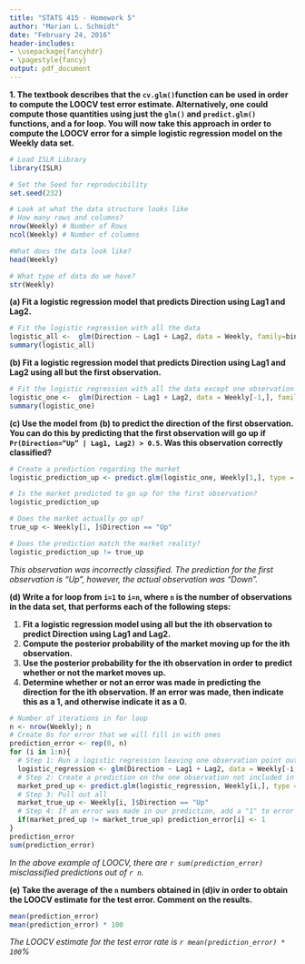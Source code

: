 ```yaml
---
title: "STATS 415 - Homework 5"
author: "Marian L. Schmidt"
date: "February 24, 2016"
header-includes:
- \usepackage{fancyhdr}
- \pagestyle{fancy}
output: pdf_document
---
```



**1.  The textbook describes that the `cv.glm()`function can be used in order to compute the LOOCV test error estimate. Alternatively, one could compute those quantities using just the `glm()` and `predict.glm()` functions, and a for loop. You will now take this approach in order to compute the LOOCV error for a simple logistic regression model on the Weekly data set.**

```r
# Load ISLR Library
library(ISLR)

# Set the Seed for reproducibility
set.seed(232)

# Look at what the data structure looks like
# How many rows and columns?
nrow(Weekly) # Number of Rows
ncol(Weekly) # Number of columns

#What does the data look like?
head(Weekly)

# What type of data do we have?
str(Weekly)
```

**(a) Fit a logistic regression model that predicts Direction using Lag1 and Lag2.**
```r
# Fit the logistic regression with all the data 
logistic_all <-  glm(Direction ~ Lag1 + Lag2, data = Weekly, family=binomial)
summary(logistic_all)
```

**(b) Fit a logistic regression model that predicts Direction using Lag1 and Lag2 using all but the first observation.**

```r
# Fit the logistic regression with all the data except one observation 
logistic_one <-  glm(Direction ~ Lag1 + Lag2, data = Weekly[-1,], family = binomial)
summary(logistic_one)
```

**(c) Use the model from (b) to predict the direction of the first observation. You can do this by predicting that the first observation will go up if `Pr(Direction=“Up” | Lag1, Lag2) > 0.5`. Was this observation correctly classified?**

```r
# Create a prediction regarding the market
logistic_prediction_up <- predict.glm(logistic_one, Weekly[1,], type = "response") > 0.05

# Is the market predicted to go up for the first observation?
logistic_prediction_up

# Does the market actually go up?
true_up <- Weekly[1, ]$Direction == "Up"

# Does the prediction match the market reality?
logistic_prediction_up != true_up
```
*This observation was incorrectly classified.  The prediction for the first observation is "Up", however, the actual observation was "Down".*


**(d) Write a for loop from `i=1` to `i=n`, where `n` is the number of observations in the data set, that performs each of the following steps:**  
  
  1. **Fit a logistic regression model using all but the ith observation to predict Direction using Lag1 and Lag2.**  
  2. **Compute the posterior probability of the market moving up for the ith observation.**  
  3. **Use the posterior probability for the ith observation in order to predict whether or not the market moves up.**  
  4. **Determine whether or not an error was made in predicting the direction for the ith observation. If an error was made, then indicate this as a 1, and otherwise indicate it as a 0.**  


```r
# Number of iterations in for loop
n <- nrow(Weekly); n
# Create 0s for error that we will fill in with ones
prediction_error <- rep(0, n)
for (i in 1:n){
  # Step 1: Run a logistic regression leaving one observation point out
  logistic_regression <- glm(Direction ~ Lag1 + Lag2, data = Weekly[-i,], family = binomial)
  # Step 2: Create a prediction on the one observation not included in the logistic regression
  market_pred_up <- predict.glm(logistic_regression, Weekly[i,], type = "response") > 0.05 
  # Step 3: Pull out all
  market_true_up <- Weekly[i, ]$Direction == "Up"  
  # Step 4: If an error was made in our prediction, add a "1" to error vector
  if(market_pred_up != market_true_up) prediction_error[i] <- 1 
}
prediction_error
sum(prediction_error)
```

*In the above example of LOOCV, there are `r sum(prediction_error)` misclassified predictions out of `r n`.*  

**(e) Take the average of the `n` numbers obtained in (d)iv in order to obtain the LOOCV estimate for the test error. Comment on the results.**

```r
mean(prediction_error) 
mean(prediction_error) * 100
```

*The LOOCV estimate for the test error rate is `r mean(prediction_error) * 100`%*
